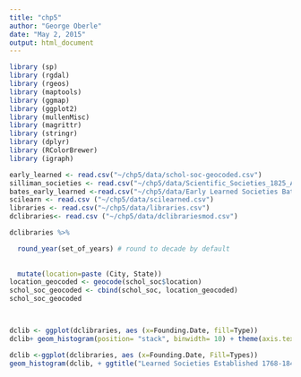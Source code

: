 ```yaml
---
title: "chp5"
author: "George Oberle"
date: "May 2, 2015"
output: html_document
---
```


```r
library (sp)
library (rgdal)
library (rgeos)
library (maptools)
library (ggmap)
library (ggplot2)
library (mullenMisc)
library (magrittr)
library (stringr)
library (dplyr)
library (RColorBrewer)
library (igraph)

```


```r
early_learned <- read.csv("~/chp5/data/schol-soc-geocoded.csv")
silliman_societies <- read.csv("~/chp5/data/Scientific_Societies_1825_American_Journal_of_Science_and_Arts.csv")
bates_early_learned <-read.csv("~/chp5/data/Early Learned Societies Bates 2.csv")
scilearn <- read.csv ("~/chp5/data/scilearned.csv")
libraries <- read.csv("~/chp5/data/libraries.csv")
dclibraries<- read.csv ("~/chp5/data/dclibrariesmod.csv")
```


```r
dclibraries %>%

  round_year(set_of_years) # round to decade by default
  
  
  mutate(location=paste (City, State))
location_geocoded <- geocode(schol_soc$location)
schol_soc_geocoded <- cbind(schol_soc, location_geocoded)
schol_soc_geocoded



dclib <- ggplot(dclibraries, aes (x=Founding.Date, fill=Type))
dclib+ geom_histogram(position= "stack", binwidth= 10) + theme(axis.text.x = element_text(face = "bold", angle = 60, hjust = 1, size = 8)) +ggtitle("Learned Societies by Date Established") + ylab("Total Established") + xlab ("Year Established")

```

```r

dclib <-ggplot(dclibraries, aes (x=Founding.Date, Fill=Types))
geom_histogram(dclib, + ggtitle("Learned Societies Established 1768-1848") + ylab("Total Established")




```



